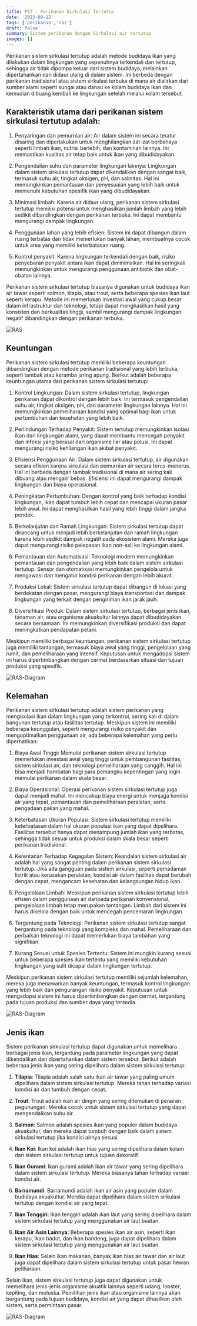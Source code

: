 ```yaml
---
title: PST - Perikanan Sirkulasi Tertutup
date: '2023-09-12'
tags: ['perikanan','ras']
draft: false
summary: Sistem perikanan dengan Sirkulasi air tertutup
images: []
---
```


Perikanan sistem sirkulasi tertutup adalah metode budidaya ikan yang dilakukan dalam lingkungan yang sepenuhnya terkendali dan tertutup, sehingga air tidak dipompa keluar dari sistem budidaya, melainkan dipertahankan dan didaur ulang di dalam sistem. Ini berbeda dengan perikanan tradisional atau sistem sirkulasi terbuka di mana air dialirkan dari sumber alami seperti sungai atau danau ke kolam budidaya ikan dan kemudian dibuang kembali ke lingkungan setelah melalui kolam tersebut.

## Karakteristik utama dari perikanan sistem sirkulasi tertutup adalah:

1. Penyaringan dan pemurnian air: Air dalam sistem ini secara teratur disaring dan diperlakukan untuk menghilangkan zat-zat berbahaya seperti limbah ikan, nutrisi berlebih, dan kontaminan lainnya. Ini memastikan kualitas air tetap baik untuk ikan yang dibudidayakan.

2. Pengendalian suhu dan parameter lingkungan lainnya: Lingkungan dalam sistem sirkulasi tertutup dapat dikendalikan dengan sangat baik, termasuk suhu air, tingkat oksigen, pH, dan salinitas. Hal ini memungkinkan pemantauan dan penyesuaian yang lebih baik untuk memenuhi kebutuhan spesifik ikan yang dibudidayakan.

3. Minimasi limbah: Karena air didaur ulang, perikanan sistem sirkulasi tertutup memiliki potensi untuk menghasilkan jumlah limbah yang lebih sedikit dibandingkan dengan perikanan terbuka. Ini dapat membantu mengurangi dampak lingkungan.

4. Penggunaan lahan yang lebih efisien: Sistem ini dapat dibangun dalam ruang terbatas dan tidak memerlukan banyak lahan, membuatnya cocok untuk area yang memiliki keterbatasan ruang.

5. Kontrol penyakit: Karena lingkungan terkendali dengan baik, risiko penyebaran penyakit antara ikan dapat diminimalkan. Hal ini seringkali memungkinkan untuk mengurangi penggunaan antibiotik dan obat-obatan lainnya.

Perikanan sistem sirkulasi tertutup biasanya digunakan untuk budidaya ikan air tawar seperti salmon, tilapia, atau trout, serta beberapa spesies ikan laut seperti kerapu. Metode ini memerlukan investasi awal yang cukup besar dalam infrastruktur dan teknologi, tetapi dapat menghasilkan hasil yang konsisten dan berkualitas tinggi, sambil mengurangi dampak lingkungan negatif dibandingkan dengan perikanan terbuka.

![RAS](/static/images/ras/ras.png)

## Keuntungan

Perikanan sistem sirkulasi tertutup memiliki beberapa keuntungan dibandingkan dengan metode perikanan tradisional yang lebih terbuka, seperti tambak atau keramba jaring apung. Berikut adalah beberapa keuntungan utama dari perikanan sistem sirkulasi tertutup:

1. Kontrol Lingkungan: Dalam sistem sirkulasi tertutup, lingkungan perikanan dapat dikontrol dengan lebih baik. Ini termasuk pengendalian suhu air, tingkat oksigen, pH, dan parameter lingkungan lainnya. Hal ini memungkinkan pemeliharaan kondisi yang optimal bagi ikan untuk pertumbuhan dan kesehatan yang lebih baik.

2. Perlindungan Terhadap Penyakit: Sistem tertutup memungkinkan isolasi ikan dari lingkungan alami, yang dapat membantu mencegah penyakit dan infeksi yang berasal dari organisme liar atau polusi. Ini dapat mengurangi risiko kehilangan ikan akibat penyakit.

3. Efisiensi Penggunaan Air: Dalam sistem sirkulasi tertutup, air digunakan secara efisien karena sirkulasi dan pemurnian air secara terus-menerus. Hal ini berbeda dengan tambak tradisional di mana air sering kali dibuang atau mengalir bebas. Efisiensi ini dapat mengurangi dampak lingkungan dan biaya operasional.

4. Peningkatan Pertumbuhan: Dengan kontrol yang baik terhadap kondisi lingkungan, ikan dapat tumbuh lebih cepat dan mencapai ukuran pasar lebih awal. Ini dapat menghasilkan hasil yang lebih tinggi dalam jangka pendek.

5. Berkelanjutan dan Ramah Lingkungan: Sistem sirkulasi tertutup dapat dirancang untuk menjadi lebih berkelanjutan dan ramah lingkungan karena lebih sedikit dampak negatif pada ekosistem alami. Mereka juga dapat mengurangi risiko pelepasan ikan non-asli ke lingkungan alami.

6. Pemantauan dan Automatisasi: Teknologi modern memungkinkan pemantauan dan pengendalian yang lebih baik dalam sistem sirkulasi tertutup. Sensor dan otomatisasi memungkinkan pengelola untuk mengawasi dan mengatur kondisi perikanan dengan lebih akurat.

7. Produksi Lokal: Sistem sirkulasi tertutup dapat dibangun di lokasi yang berdekatan dengan pasar, mengurangi biaya transportasi dan dampak lingkungan yang terkait dengan pengiriman ikan jarak jauh.

8. Diversifikasi Produk: Dalam sistem sirkulasi tertutup, berbagai jenis ikan, tanaman air, atau organisme akuakultur lainnya dapat dibudidayakan secara bersamaan. Ini memungkinkan diversifikasi produksi dan dapat meningkatkan pendapatan petani.

Meskipun memiliki berbagai keuntungan, perikanan sistem sirkulasi tertutup juga memiliki tantangan, termasuk biaya awal yang tinggi, pengelolaan yang rumit, dan pemeliharaan yang intensif. Keputusan untuk mengadopsi sistem ini harus dipertimbangkan dengan cermat berdasarkan situasi dan tujuan produksi yang spesifik.

![RAS-Diagram](/static/images/ras/ras1.jpg)

## Kelemahan

Perikanan sistem sirkulasi tertutup adalah sistem perikanan yang mengisolasi ikan dalam lingkungan yang terkontrol, sering kali di dalam bangunan tertutup atau fasilitas tertutup. Meskipun sistem ini memiliki beberapa keunggulan, seperti mengurangi risiko penyakit dan mengoptimalkan penggunaan air, ada beberapa kelemahan yang perlu diperhatikan:

1. Biaya Awal Tinggi: Memulai perikanan sistem sirkulasi tertutup memerlukan investasi awal yang tinggi untuk pembangunan fasilitas, sistem sirkulasi air, dan teknologi pemeliharaan yang canggih. Hal ini bisa menjadi hambatan bagi para pemangku kepentingan yang ingin memulai perikanan dalam skala besar.

2. Biaya Operasional: Operasi perikanan sistem sirkulasi tertutup juga dapat menjadi mahal. Ini mencakup biaya energi untuk menjaga kondisi air yang tepat, pemantauan dan pemeliharaan peralatan, serta pengadaan pakan yang mahal.

3. Keterbatasan Ukuran Populasi: Sistem sirkulasi tertutup memiliki keterbatasan dalam hal ukuran populasi ikan yang dapat dipelihara. Fasilitas tersebut hanya dapat menampung jumlah ikan yang terbatas, sehingga tidak sesuai untuk produksi dalam skala besar seperti perikanan tradisional.

4. Kerentanan Terhadap Kegagalan Sistem: Keandalan sistem sirkulasi air adalah hal yang sangat penting dalam perikanan sistem sirkulasi tertutup. Jika ada gangguan pada sistem sirkulasi, seperti pemadaman listrik atau kerusakan peralatan, kondisi air dalam fasilitas dapat berubah dengan cepat, mengancam kesehatan dan kelangsungan hidup ikan.

5. Pengelolaan Limbah: Meskipun perikanan sistem sirkulasi tertutup lebih efisien dalam penggunaan air daripada perikanan konvensional, pengelolaan limbah tetap merupakan tantangan. Limbah dari sistem ini harus dikelola dengan baik untuk mencegah pencemaran lingkungan.

6. Tergantung pada Teknologi: Perikanan sistem sirkulasi tertutup sangat bergantung pada teknologi yang kompleks dan mahal. Pemeliharaan dan perbaikan teknologi ini dapat memerlukan biaya tambahan yang signifikan.

7. Kurang Sesuai untuk Spesies Tertentu: Sistem ini mungkin kurang sesuai untuk beberapa spesies ikan tertentu yang memiliki kebutuhan lingkungan yang sulit dicapai dalam lingkungan tertutup.

Meskipun perikanan sistem sirkulasi tertutup memiliki sejumlah kelemahan, mereka juga menawarkan banyak keuntungan, termasuk kontrol lingkungan yang lebih baik dan pengurangan risiko penyakit. Keputusan untuk mengadopsi sistem ini harus dipertimbangkan dengan cermat, tergantung pada tujuan produksi dan sumber daya yang tersedia.

![RAS-Diagram](/static/images/ras/ras2.jpg)

## Jenis ikan 

Sistem perikanan sirkulasi tertutup dapat digunakan untuk memelihara berbagai jenis ikan, tergantung pada parameter lingkungan yang dapat dikendalikan dan dipertahankan dalam sistem tersebut. Berikut adalah beberapa jenis ikan yang sering dipelihara dalam sistem sirkulasi tertutup:

1. **Tilapia**: Tilapia adalah salah satu ikan air tawar yang paling umum dipelihara dalam sistem sirkulasi tertutup. Mereka tahan terhadap variasi kondisi air dan tumbuh dengan cepat.

2. **Trout**: Trout adalah ikan air dingin yang sering ditemukan di perairan pegunungan. Mereka cocok untuk sistem sirkulasi tertutup yang dapat mengendalikan suhu air.

3. **Salmon**: Salmon adalah spesies ikan yang populer dalam budidaya akuakultur, dan mereka dapat tumbuh dengan baik dalam sistem sirkulasi tertutup jika kondisi airnya sesuai.

4. **Ikan Koi**: Ikan koi adalah ikan hias yang sering dipelihara dalam kolam dan sistem sirkulasi tertutup untuk tujuan dekoratif.

5. **Ikan Gurami**: Ikan gurami adalah ikan air tawar yang sering dipelihara dalam sistem sirkulasi tertutup. Mereka biasanya tahan terhadap variasi kondisi air.

6. **Barramundi**: Barramundi adalah ikan air asin yang populer dalam budidaya akuakultur. Mereka dapat dipelihara dalam sistem sirkulasi tertutup dengan kondisi air yang tepat.

7. **Ikan Tenggiri**: Ikan tenggiri adalah ikan laut yang sering dipelihara dalam sistem sirkulasi tertutup yang menggunakan air laut buatan.

8. **Ikan Air Asin Lainnya**: Beberapa spesies ikan air asin, seperti ikan kerapu, ikan badut, dan ikan bandeng, juga dapat dipelihara dalam sistem sirkulasi tertutup yang menggunakan air laut buatan.

9. **Ikan Hias**: Selain ikan makanan, banyak ikan hias air tawar dan air laut juga dapat dipelihara dalam sistem sirkulasi tertutup untuk pasar hewan peliharaan.

Selain ikan, sistem sirkulasi tertutup juga dapat digunakan untuk memelihara jenis-jenis organisme akuatik lainnya seperti udang, lobster, kepiting, dan moluska. Pemilihan jenis ikan atau organisme lainnya akan bergantung pada tujuan budidaya, kondisi air yang dapat dihasilkan oleh sistem, serta permintaan pasar.

![RAS-Diagram](/static/images/ras/ras3.jpg)
